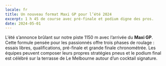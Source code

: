 ```yaml
---
locale: fr
title: Un nouveau format Maxi GP pour l’été 2024
excerpt: 1 h 45 de course avec pré-finale et podium digne des pros.
date: 2024-05-01
---
```


L’été s’annonce brûlant sur notre piste 1150 m avec l’arrivée du **Maxi GP**. Cette formule pensée pour les passionnés offre trois phases de roulage : essais libres, qualifications, pré-finale et grande finale chronométrée. Les équipes peuvent composer leurs propres stratégies pneus et le podium final est célébré sur la terrasse de Le Melbourne autour d’un cocktail signature.
